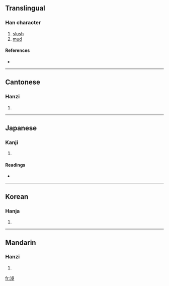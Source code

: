 ==Translingual==

===Han character===
{{Han char|rn=85|rad=水|as=08|sn=11|four=3114<sub>7</sub>|canj=水卜日十 (EYAJ)}}

# [[slush]]
# [[mud]]

====References====
* {{Han ref|kx=0629.270|dkj=17639|dj=1031.170|hdz=31647.070|uh=6DD6|ud=28118|bh=D5EF|bd=54767}}

----

==Cantonese==

===Hanzi===
{{yue-hanzi|jyut=|y=naau6}}

# {{defn|Cantonese}}

----

==Japanese==

===Kanji===
{{ja-kanji|grade=|rs=水08}}

# {{defn|Japanese}}

====Readings====
* {{ja-readings|on=[[どう]] (dō), [[にょう]] (nyō)|kun=[[どる]] (doru)}}

----

==Korean==

===Hanja===
{{ko-hanja|hangeul=뇨>요|eumhun=|rv=nyo>yo|mr=nyo>yo|y=nyo>yo}}

# {{defn|Korean}}

----

==Mandarin==

===Hanzi===
{{cmn-hanzi|pin=[[nào]] ([[nao4]])|wg=nao<sup>4</sup>}}

# {{defn|Mandarin}}

[[fr:淖]]